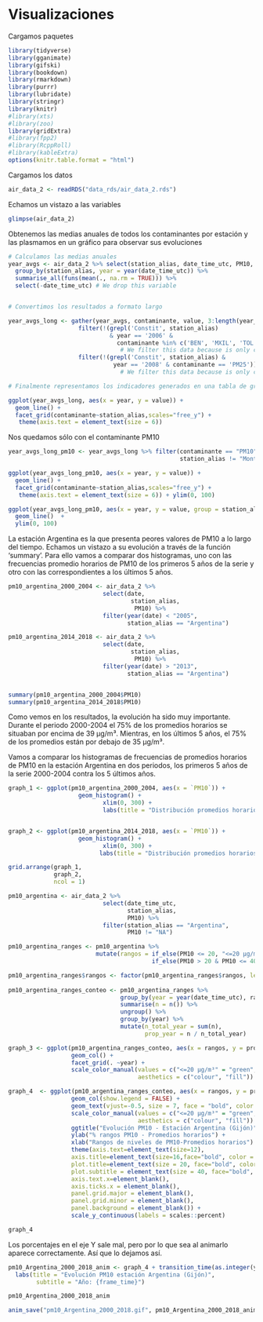# Visualizaciones

Cargamos paquetes
```r
library(tidyverse)
library(gganimate)
library(gifski)
library(bookdown)
library(rmarkdown)
library(purrr)
library(lubridate)
library(stringr)
library(knitr)
#library(xts)
#library(zoo)
library(gridExtra)
#library(fpp2)
#library(RcppRoll)
#library(kableExtra)
options(knitr.table.format = "html")
```

Cargamos los datos
```r
air_data_2 <- readRDS("data_rds/air_data_2.rds")
```
Echamos un vistazo a las variables

```r
glimpse(air_data_2)
```

Obtenemos las medias anuales de todos los contaminantes por estación y las plasmamos en un gráfico para observar sus evoluciones
```r
# Calculamos las medias anuales
year_avgs <- air_data_2 %>% select(station_alias, date_time_utc, PM10, PM25, SO2, NO2, NO, O3, BEN, CO, MXIL, TOL) %>%
  group_by(station_alias, year = year(date_time_utc)) %>%
  summarise_all(funs(mean(., na.rm = TRUE))) %>% 
  select(-date_time_utc) # We drop this variable


# Convertimos los resultados a formato largo

year_avgs_long <- gather(year_avgs, contaminante, value, 3:length(year_avgs)) %>% 
                    filter(!(grepl('Constit', station_alias) 
                             & year == '2006' & 
                               contaminante %in% c('BEN', 'MXIL', 'TOL'))) %>%
                                # We filter this data because is only completed in 0.01%
                    filter(!(grepl('Constit', station_alias) &
                              year == '2008' & contaminante == 'PM25'))
                                # We filter this data because is only completed in 0.02%

# Finalmente representamos los indicadores generados en una tabla de gráficos

ggplot(year_avgs_long, aes(x = year, y = value)) + 
  geom_line() + 
  facet_grid(contaminante~station_alias,scales="free_y") +
   theme(axis.text = element_text(size = 6))
```

Nos quedamos sólo con el contaminante PM10
```r

year_avgs_long_pm10 <- year_avgs_long %>% filter(contaminante == "PM10",
                                                 station_alias != "Montevil")

ggplot(year_avgs_long_pm10, aes(x = year, y = value)) + 
  geom_line() + 
  facet_grid(contaminante~station_alias,scales="free_y") +
   theme(axis.text = element_text(size = 6)) + ylim(0, 100)

```


```r


ggplot(year_avgs_long_pm10, aes(x = year, y = value, group = station_alias, color = station_alias)) + 
  geom_line()  +
  ylim(0, 100)


```

La estación Argentina es la que presenta peores valores de PM10 a lo largo del tiempo. Echamos un vistazo a su evolución a través de la función 'summary'. Para ello vamos a comparar dos histogramas, uno con las frecuencias promedio horarios de PM10 de los primeros 5 años de la serie y otro con las correspondientes a los últimos 5 años.

```r

pm10_argentina_2000_2004 <- air_data_2 %>% 
                           select(date, 
                                   station_alias,
                                    PM10) %>%
                           filter(year(date) < "2005",
                                  station_alias == "Argentina")

pm10_argentina_2014_2018 <- air_data_2 %>% 
                           select(date, 
                                   station_alias,
                                    PM10) %>%
                           filter(year(date) > "2013",
                                  station_alias == "Argentina")


summary(pm10_argentina_2000_2004$PM10)
summary(pm10_argentina_2014_2018$PM10)

```
Como vemos en los resultados, la evolución ha sido muy importante. Durante el periodo 2000-2004 el 75% de los promedios horarios se situaban por encima de 39  µg/m³. Mientras, en los últimos 5 años, el 75% de los promedios están por debajo de 35 µg/m³.

Vamos a comparar los histogramas de frecuencias de promedios horarios de PM10 en la estación Argentina en dos periodos, los primeros 5 años de la serie 2000-2004 contra los 5 últimos años. 
```r


graph_1 <- ggplot(pm10_argentina_2000_2004, aes(x = `PM10`)) +
                    geom_histogram() + 
                           xlim(0, 300) +
                           labs(title = "Distribución promedios horarios PM10 estación Argentina - (2000-2004)")


graph_2 <- ggplot(pm10_argentina_2014_2018, aes(x = `PM10`)) +
                    geom_histogram() + 
                           xlim(0, 300) +
                          labs(title = "Distribución promedios horarios PM10 estación Argentina - (2014-2018)")

grid.arrange(graph_1, 
             graph_2, 
             ncol = 1) 
```
```r

pm10_argentina <- air_data_2 %>% 
                           select(date_time_utc, 
                                  station_alias,
                                  PM10) %>%
                           filter(station_alias == "Argentina",
                                  PM10 != "NA")

pm10_argentina_ranges <- pm10_argentina %>% 
                         mutate(rangos = if_else(PM10 <= 20, "<=20 µg/m³", 
                                         if_else(PM10 > 20 & PM10 <= 40, "(20-40] µg/m³", ">40 µg/m³")))

pm10_argentina_ranges$rangos <- factor(pm10_argentina_ranges$rangos, levels = c("<=20 µg/m³", "(20-40] µg/m³", ">40 µg/m³"))
 
pm10_argentina_ranges_conteo <- pm10_argentina_ranges %>%
                                group_by(year = year(date_time_utc), rangos) %>%
                                summarise(n = n()) %>%
                                ungroup() %>%
                                group_by(year) %>%
                                mutate(n_total_year = sum(n),
                                       prop_year = n / n_total_year)

graph_3 <- ggplot(pm10_argentina_ranges_conteo, aes(x = rangos, y = prop_year, fill = rangos)) +
                  geom_col() +
                  facet_grid(. ~year) +
                  scale_color_manual(values = c("<=20 µg/m³" = "green", "(20-40] µg/m³" = "orange", ">40 µg/m³" = "red"),
                                     aesthetics = c("colour", "fill"))


```

```r
graph_4  <- ggplot(pm10_argentina_ranges_conteo, aes(x = rangos, y = prop_year, fill = rangos, label = rangos)) +
                  geom_col(show.legend = FALSE) +
                  geom_text(vjust=-0.5, size = 7, face = "bold", color = "grey")+
                  scale_color_manual(values = c("<=20 µg/m³" = "green", "(20-40] µg/m³" = "orange", ">40 µg/m³" = "red"),
                                     aesthetics = c("colour", "fill")) +
                  ggtitle("Evolución PM10 - Estación Argentina (Gijón)") +
                  ylab("% rangos PM10 - Promedios horarios") +
                  xlab("Rangos de niveles de PM10-Promedios horarios") +
                  theme(axis.text=element_text(size=12),
                  axis.title=element_text(size=16,face="bold", color = "grey"),
                  plot.title=element_text(size = 20, face="bold", color = "grey"),
                  plot.subtitle = element_text(size = 40, face="bold", color = "grey"),
                  axis.text.x=element_blank(),
                  axis.ticks.x = element_blank(),
                  panel.grid.major = element_blank(),
                  panel.grid.minor = element_blank(),
                  panel.background = element_blank()) +
                  scale_y_continuous(labels = scales::percent)

graph_4
```

Los porcentajes en el eje Y sale mal, pero por lo que sea al animarlo aparece correctamente. Así que lo dejamos así.


```r
pm10_Argentina_2000_2018_anim <- graph_4 + transition_time(as.integer(year)) +
  labs(title = "Evolución PM10 estación Argentina (Gijón)",
        subtitle = "Año: {frame_time}")

pm10_Argentina_2000_2018_anim

anim_save("pm10_Argentina_2000_2018.gif", pm10_Argentina_2000_2018_anim)
```

